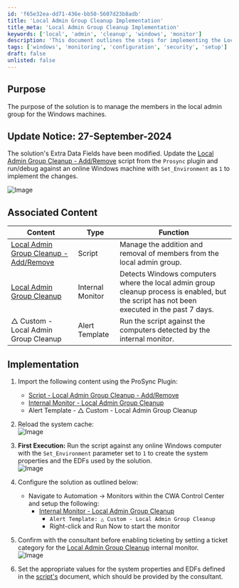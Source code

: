 ```yaml
---
id: 'f65e32ea-dd71-436e-bb50-5607d23b8adb'
title: 'Local Admin Group Cleanup Implementation'
title_meta: 'Local Admin Group Cleanup Implementation'
keywords: ['local', 'admin', 'cleanup', 'windows', 'monitor']
description: 'This document outlines the steps for implementing the Local Admin Group Cleanup solution to manage members in the local admin group on Windows machines. It includes update notices, associated content, and detailed implementation instructions.'
tags: ['windows', 'monitoring', 'configuration', 'security', 'setup']
draft: false
unlisted: false
---
```

## Purpose

The purpose of the solution is to manage the members in the local admin group for the Windows machines.

## Update Notice: 27-September-2024

The solution's Extra Data Fields have been modified. Update the [Local Admin Group Cleanup - Add/Remove](https://proval.itglue.com/DOC-5078775-16783511) script from the `Prosync` plugin and run/debug against an online Windows machine with `Set_Environment` as `1` to implement the changes.

![Image](../../static/img/Local-Admin-Group-Cleanup/image_1.png)

## Associated Content

| Content                                                                 | Type           | Function                                                                                                     |
|-------------------------------------------------------------------------|----------------|--------------------------------------------------------------------------------------------------------------|
| [Local Admin Group Cleanup - Add/Remove](https://proval.itglue.com/DOC-5078775-16783511) | Script         | Manage the addition and removal of members from the local admin group.                                      |
| [Local Admin Group Cleanup](https://proval.itglue.com/DOC-5078775-16783515)            | Internal Monitor | Detects Windows computers where the local admin group cleanup process is enabled, but the script has not been executed in the past 7 days. |
| △ Custom - Local Admin Group Cleanup                                     | Alert Template | Run the script against the computers detected by the internal monitor.                                      |

## Implementation

1. Import the following content using the ProSync Plugin:
   - [Script - Local Admin Group Cleanup - Add/Remove](https://proval.itglue.com/DOC-5078775-16783511)
   - [Internal Monitor - Local Admin Group Cleanup](https://proval.itglue.com/DOC-5078775-16783515)  
   - Alert Template - △ Custom - Local Admin Group Cleanup

2. Reload the system cache:  
   ![Image](../../static/img/Local-Admin-Group-Cleanup/image_2.png)

3. **First Execution:** Run the script against any online Windows computer with the `Set_Environment` parameter set to `1` to create the system properties and the EDFs used by the solution.  
   ![Image](../../static/img/Local-Admin-Group-Cleanup/image_1.png)

4. Configure the solution as outlined below:
   - Navigate to Automation → Monitors within the CWA Control Center and setup the following:
     - [Internal Monitor - Local Admin Group Cleanup](https://proval.itglue.com/DOC-5078775-16783515)  
       - `Alert Template: △ Custom - Local Admin Group Cleanup`
       - Right-click and Run Now to start the monitor

5. Confirm with the consultant before enabling ticketing by setting a ticket category for the [Local Admin Group Cleanup](https://proval.itglue.com/DOC-5078775-16783515) internal monitor.  
   ![Image](../../static/img/Local-Admin-Group-Cleanup/image_3.png)

6. Set the appropriate values for the system properties and EDFs defined in the [script's](https://proval.itglue.com/DOC-5078775-16783511) document, which should be provided by the consultant.











